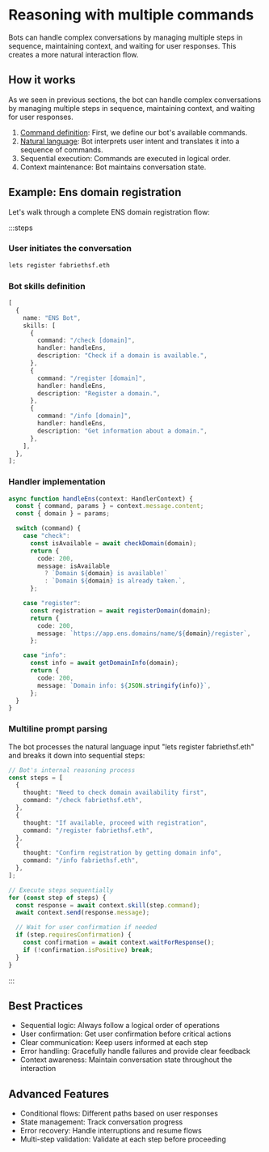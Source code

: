 # Reasoning with multiple commands

Bots can handle complex conversations by managing multiple steps in sequence, maintaining context, and waiting for user responses. This creates a more natural interaction flow.

## How it works

As we seen in previous sections, the bot can handle complex conversations by managing multiple steps in sequence, maintaining context, and waiting for user responses.

1. [Command definition](/skills/commands.mdx): First, we define our bot's available commands.
2. [Natural language](/skills/natural.mdx): Bot interprets user intent and translates it into a sequence of commands.
3. Sequential execution: Commands are executed in logical order.
4. Context maintenance: Bot maintains conversation state.

## Example: Ens domain registration

Let's walk through a complete ENS domain registration flow:

:::steps

### User initiates the conversation

```bash
lets register fabriethsf.eth
```

### Bot skills definition

```typescript
[
  {
    name: "ENS Bot",
    skills: [
      {
        command: "/check [domain]",
        handler: handleEns,
        description: "Check if a domain is available.",
      },
      {
        command: "/register [domain]",
        handler: handleEns,
        description: "Register a domain.",
      },
      {
        command: "/info [domain]",
        handler: handleEns,
        description: "Get information about a domain.",
      },
    ],
  },
];
```

### Handler implementation

```typescript
async function handleEns(context: HandlerContext) {
  const { command, params } = context.message.content;
  const { domain } = params;

  switch (command) {
    case "check":
      const isAvailable = await checkDomain(domain);
      return {
        code: 200,
        message: isAvailable
          ? `Domain ${domain} is available!`
          : `Domain ${domain} is already taken.`,
      };

    case "register":
      const registration = await registerDomain(domain);
      return {
        code: 200,
        message: `https://app.ens.domains/name/${domain}/register`,
      };

    case "info":
      const info = await getDomainInfo(domain);
      return {
        code: 200,
        message: `Domain info: ${JSON.stringify(info)}`,
      };
  }
}
```

### Multiline prompt parsing

The bot processes the natural language input "lets register fabriethsf.eth" and breaks it down into sequential steps:

```typescript
// Bot's internal reasoning process
const steps = [
  {
    thought: "Need to check domain availability first",
    command: "/check fabriethsf.eth",
  },
  {
    thought: "If available, proceed with registration",
    command: "/register fabriethsf.eth",
  },
  {
    thought: "Confirm registration by getting domain info",
    command: "/info fabriethsf.eth",
  },
];

// Execute steps sequentially
for (const step of steps) {
  const response = await context.skill(step.command);
  await context.send(response.message);

  // Wait for user confirmation if needed
  if (step.requiresConfirmation) {
    const confirmation = await context.waitForResponse();
    if (!confirmation.isPositive) break;
  }
}
```

:::

## Best Practices

- Sequential logic: Always follow a logical order of operations
- User confirmation: Get user confirmation before critical actions
- Clear communication: Keep users informed at each step
- Error handling: Gracefully handle failures and provide clear feedback
- Context awareness: Maintain conversation state throughout the interaction

## Advanced Features

- Conditional flows: Different paths based on user responses
- State management: Track conversation progress
- Error recovery: Handle interruptions and resume flows
- Multi-step validation: Validate at each step before proceeding
